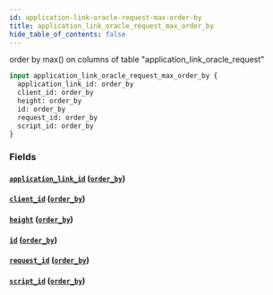 ```yaml
---
id: application-link-oracle-request-max-order-by
title: application_link_oracle_request_max_order_by
hide_table_of_contents: false
---
```


order by max() on columns of table "application_link_oracle_request"

```graphql
input application_link_oracle_request_max_order_by {
  application_link_id: order_by
  client_id: order_by
  height: order_by
  id: order_by
  request_id: order_by
  script_id: order_by
}
```

### Fields

#### [`application_link_id`](#) ([`order_by`](../enums/order-by))

#### [`client_id`](#) ([`order_by`](../enums/order-by))

#### [`height`](#) ([`order_by`](../enums/order-by))

#### [`id`](#) ([`order_by`](../enums/order-by))

#### [`request_id`](#) ([`order_by`](../enums/order-by))

#### [`script_id`](#) ([`order_by`](../enums/order-by))
